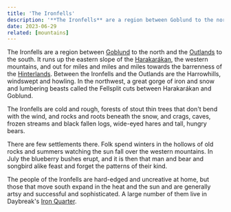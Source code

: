 ```yaml
---
title: 'The Ironfells'
description: '**The Ironfells** are a region between Goblund to the north and the Outlands to the south. It runs up the eastern slope of the Harakarákan, and out for miles and miles and miles towards the barrenness of the Hinterlands.'
date: 2023-06-29
related: [mountains]
---
```


The Ironfells are a region between [Goblund]() to the north and the [Outlands]() to the south. It runs up the eastern slope of the [Harakarákan](mountains), the western mountains, and out for miles and miles and miles towards the barrenness of the [Hinterlands](). Between the Ironfells and the Outlands are the Harrowhills, windswept and howling. In the northwest, a great gorge of iron and snow and lumbering beasts called the Fellsplit cuts between Harakarákan and Goblund.

The Ironfells are cold and rough, forests of stout thin trees that don't bend with the wind, and rocks and roots beneath the snow, and crags, caves, frozen streams and black fallen logs, wide-eyed hares and tall, hungry bears.

There are few settlements there. Folk spend winters in the hollows of old rocks and summers watching the sun fall over the western mountains. In July the blueberry bushes erupt, and it is then that man and bear and songbird alike feast and forget the patterns of their kind.

The people of the Ironfells are hard-edged and uncreative at home, but those that move south expand in the heat and the sun and are generally artsy and successful and sophisticated. A large number of them live in Daybreak's [Iron Quarter](daybreak#the-iron-quarter).